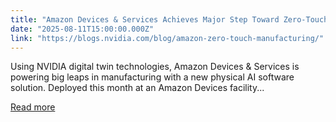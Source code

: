 ```yaml
---
title: "Amazon Devices & Services Achieves Major Step Toward Zero-Touch Manufacturing With NVIDIA AI and Digital Twins"
date: "2025-08-11T15:00:00.000Z"
link: "https://blogs.nvidia.com/blog/amazon-zero-touch-manufacturing/"
---
```


Using NVIDIA digital twin technologies, Amazon Devices &#38; Services is powering big leaps in manufacturing with a new physical AI software solution. Deployed this month at an Amazon Devices facility...

[Read more](https://blogs.nvidia.com/blog/amazon-zero-touch-manufacturing/)
